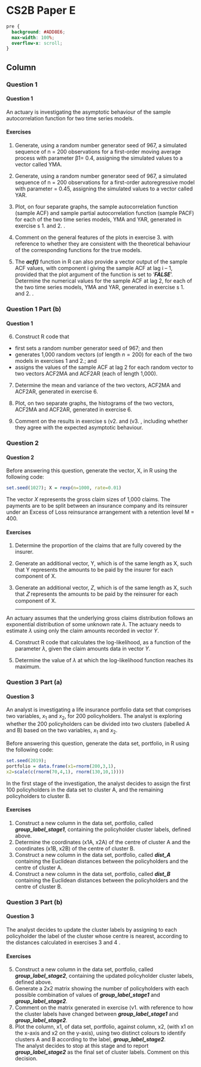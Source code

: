 CS2B Paper E {data-navmenu="R for Risk Modelling and Survival Analysis"}
==============================================================

```css
pre {
  background: #ADD8E6;
  max-width: 100%;
  overflow-x: scroll;
}
```

Column  {.tabset}
--------------------------------

### Question 1
<h4> Question 1</h4>
An actuary is investigating the asymptotic behaviour of the sample autocorrelation 
function for two time series models. 

#### Exercises

1.  Generate, using a random number generator seed of 967, a simulated sequence 
of n = 200 observations for a first-order moving average process with 
parameter β1= 0.4, assigning the simulated values to a vector called YMA. 

2.  Generate, using a random number generator seed of 967, a simulated sequence 
of n = 200 observations for a first-order autoregressive model with parameter 
\alpha1= 0.45, assigning the simulated values to a vector called YAR.  

3.  Plot, on four separate graphs, the sample autocorrelation function (sample 
ACF) and sample partial autocorrelation function (sample PACF) for each of 
the two time series models, YMA and YAR, generated in exercise s 1.  and 2. .  

4.  Comment on the general features of the plots in exercise  3. with reference to 
whether they are consistent with the theoretical behaviour of the 
corresponding functions for the true models.  

5. The ***acf()*** function in R can also provide a vector output of the sample ACF values, 
with component i giving the sample ACF at lag i – 1, provided that the plot argument 
of the function is set to ‘***FALSE***’. 
Determine the numerical values for the sample ACF at lag 2, for each of the 
two time series models, YMA and YAR, generated in exercise s 1.  and 2. .  

### Question 1 Part (b)
<h4> Question 1 </h4>

6. Construct R code that 

* first sets a random number generator seed of 967; and then
* generates 1,000 random vectors (of length $n = 200$) for each of the two
models in exercises 1 and 2.; and
* assigns the values of the sample ACF at lag 2 for each random vector to
two vectors ACF2MA and ACF2AR (each of length 1,000).

7. Determine the mean and variance of the two vectors, ACF2MA and ACF2AR, 
generated in exercise  6. 

8. Plot, on two separate graphs, the histograms of the two vectors, ACF2MA and 
ACF2AR, generated in exercise  6.  

9. Comment on the results in exercise s (v2.   and (v3. , including whether they agree 
with the expected asymptotic behaviour.  

### Question 2
<h4> Question 2</h4>

Before answering this question, generate the vector, X, in R using the following code:

```r
set.seed(1027); X = rexp(n=1000, rate=0.01)
```
	

The vector $X$ represents the gross claim sizes of 1,000 claims. 
The payments are to be split between an insurance company and its reinsurer under an Excess of Loss 
reinsurance arrangement with a retention level M = 400. 

#### Exercises
1.  Determine the proportion of the claims that are fully covered by the insurer. 

2.  Generate an additional vector, Y, which is of the same length as X, such that Y
represents the amounts to be paid by the insurer for each component of X. 

3.  Generate an additional vector, $Z$, which is of the same length as X, such that 𝑍
represents the amounts to be paid by the reinsurer for each component of X. 
<p>
-----

An actuary assumes that the underlying gross claims distribution follows an exponential distribution of some unknown rate $\lambda$. The actuary needs to estimate $\lambda$ 
using only the claim amounts recorded in vector $Y$. 

4.  Construct R code that calculates the log-likelihood, as a function of the parameter $\lambda$, given the claim amounts data in vector $Y$.  

5. Determine the value of $\lambda$ at which the log-likelihood function reaches its maximum. 

### Question 3 Part (a)
<h4> Question 3</h4>
 An analyst is investigating a life insurance portfolio data set that comprises two variables, $x_1$ and $x_2$, for 200 policyholders. 
 The analyst is exploring whether the 200 policyholders can be divided into two clusters (labelled A and B) based on the two 
variables, $x_1$ and $x_2$. 

Before answering this question, generate the data set, portfolio, in R using the following code: 
```r
set.seed(2019); 
portfolio = data.frame(x1=rnorm(200,3,1), 
x2=scale(c(rnorm(70,4,1), rnorm(130,10,1)))) 
```

In the first stage of the investigation, the analyst decides to assign the first 100 
policyholders in the data set to cluster A, and the remaining policyholders to cluster B. 

#### Exercises 
1.  Construct a new column in the data set, portfolio, called ***group_label_stage1***, 
containing the policyholder cluster labels, defined above.  
2.  Determine the coordinates (x1A, x2A) of the centre of cluster A and the coordinates (x1B, x2B) of the centre of cluster B.  
3.  Construct a new column in the data set, portfolio, called ***dist_A*** containing the Euclidean distances between the policyholders and the centre of cluster A.  
4.  Construct a new column in the data set, portfolio, called ***dist_B*** containing the Euclidean distances between the policyholders and the centre of cluster B.  

### Question 3 Part (b)
<h4> Question 3</h4>

The analyst decides to update the cluster labels by assigning to each policyholder the label of the cluster whose centre is nearest, according to the distances calculated in 
exercises 3 and 4 . 

#### Exercises

5. Construct a new column in the data set, portfolio, called ***group_label_stage2***, 
containing the updated policyholder cluster labels, defined above.  
6. Generate a 2x2 matrix showing the number of policyholders with each possible combination of values of ***group_label_stage1*** and 
***group_label_stage2***.  
7. Comment on the matrix generated in exercise  (v1.  with reference to how the cluster labels have changed between ***group_label_stage1*** and ***group_label_stage2***.  
8. Plot the column, x1, of data set, portfolio, against column, x2, (with x1 on the x-axis and x2 on the y-axis), using two distinct colours to identify clusters A and B according to the label, ***group_label_stage2***.  
The analyst decides to stop at this stage and to report ***group_label_stage2*** as the final 
set of cluster labels. Comment on this decision.  
